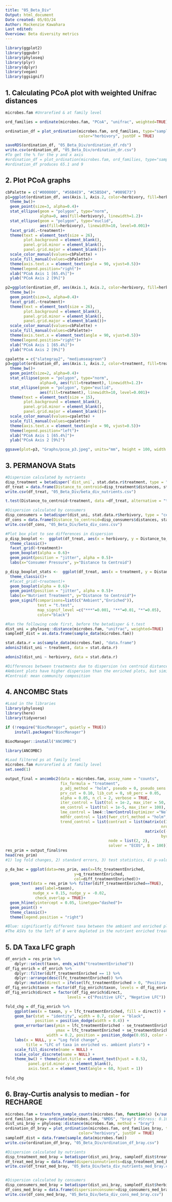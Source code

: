 ```yaml
---
title: "05_Beta_Div"
Output: html_document
Date created: 05/03/24
Author: Mackenzie Kawahara
Last edited: 
Overview: Beta diversity metrics
---
```


```r
library(ggplot2)
library(ggpubr)
library(phyloseq)
library(plyr)
library(dplyr)
library(vegan)
library(ggsignif)
```

## 1. Calculating PCoA plot with weighted Unifrac distances ##
```r
microbes.fam #Unrarefied & at family level

ord_families = ordinate(microbes.fam, "PCoA", "unifrac", weighted=TRUE)

ordination_df = plot_ordination(microbes.fam, ord_families, type="samples", 
                                color="herbivory", justDF = TRUE)

saveRDS(ordination_df, "05_Beta_Div/ordination_df.rds")
write.csv(ordination_df, "05_Beta_Div/ordination_dr.csv")
#To get the % for the y and x axis
#ordination_df = plot_ordination(microbes.fam, ord_families, type="samples", color="herbivory")
#ordination_df produces 65.1 and 9
```

## 2. Plot PCoA graphs ##
```r
cbPalette = c("#000000", "#56B4E9", "#C5B5D4", "#009E73")
p1=ggplot(ordination_df, aes(Axis.1, Axis.2, color=herbivory, fill=herbivory)) +
  theme_bw()+
  geom_point(size=3, alpha=0.4)+
  stat_ellipse(geom = "polygon", type="norm", 
               alpha=0, aes(fill=herbivory), linewidth=1.2)+
  stat_ellipse(geom = "polygon", type="euclid", 
               aes(fill=herbivory), linewidth=10, level=0.001)+
  facet_grid(.~treatment)+
  theme(text = element_text(size = 26), 
        plot.background = element_blank(),
        panel.grid.minor = element_blank(),
        panel.grid.major = element_blank())+
  scale_color_manual(values=cbPalette) + 
  scale_fill_manual(values=cbPalette)+
  theme(axis.text.x = element_text(angle = 90, vjust=0.5))+
  theme(legend.position="right")+
  xlab("PCoA Axis 1 [65.4%]")+
  ylab("PCoA Axis 2 [9%]")

p2=ggplot(ordination_df, aes(Axis.1, Axis.2, color=herbivory, fill=herbivory)) +
  theme_bw()+
  geom_point(size=3, alpha=0.4)+
  facet_grid(.~treatment)+
  theme(text = element_text(size = 26), 
        plot.background = element_blank(),
        panel.grid.minor = element_blank(),
        panel.grid.major = element_blank())+
  scale_color_manual(values=cbPalette) + 
  scale_fill_manual(values=cbPalette)+
  theme(axis.text.x = element_text(angle = 90, vjust=0.5))+
  theme(legend.position="right")+
  xlab("PCoA Axis 1 [65.4%]")+
  ylab("PCoA Axis 2 [9%]")

cpalette = c("slategray2", "mediumseagreen")
p3=ggplot(ordination_df, aes(Axis.1, Axis.2, color=treatment, fill=treatment)) +
  theme_bw()+
  geom_point(size=2, alpha=0.4)+
  stat_ellipse(geom = "polygon", type="norm", 
               alpha=0, aes(fill=treatment), linewidth=1.2)+
  stat_ellipse(geom = "polygon", type="euclid", 
               aes(fill=treatment), linewidth=10, level=0.001)+
  theme(text = element_text(size = 15), 
        plot.background = element_blank(),
        panel.grid.minor = element_blank(),
        panel.grid.major = element_blank())+
  scale_color_manual(values=cpalette) + 
  scale_fill_manual(values=cpalette)+
  theme(axis.text.x = element_text(angle = 90, vjust=0.5))+
  theme(legend.position="left")+
  xlab("PCoA Axis 1 [65.4%]")+
  ylab("PCoA Axis 2 [9%]")

ggsave(plot=p3, "Graphs/pcoa_p3.jpeg", units="mm", height = 100, width = 180, scale=1, dpi = 700)

```

## 3. PERMANOVA Stats ##
```r
#Dispersion calculated by nutrients
disp_treatment = betadisper(`dist_uni`, stat.data.r$treatment, type = "centroid")
df_treat = data.frame(Distance_to_centroid=disp_treatment$distances, stat.data.r)
write.csv(df_treat, "05_Beta_Div/beta_div_nutrients.csv")

t.test(Distance_to_centroid~treatment, data =df_treat, alternative = "two.sided")

#Dispersion calculated by consumers
disp_consumers = betadisper(dist_uni, stat.data.r$herbivory, type = "centroid")
df_cons = data.frame(Distance_to_centroid=disp_consumers$distances, stat.data.r)
write.csv(df_cons, "05_Beta_Div/beta_div_cons.csv")

#Plot box plot to see differences in dispersion
p_disp_boxplot <-  ggplot(df_treat, aes(x = herbivory, y = Distance_to_centroid)) + 
  theme_classic()+
  facet_grid(~treatment)+
  geom_boxplot(alpha = 0.6)+
  geom_point(position = "jitter", alpha = 0.5)+
  labs(x="Consumer Pressure", y="Distance to Centroid")

p_disp_boxplot_stats <-  ggplot(df_treat, aes(x = treatment, y = Distance_to_centroid)) + 
  theme_classic()+
  #facet_grid(~treatment)+
  geom_boxplot(alpha = 0.6)+
  geom_point(position = "jitter", alpha = 0.5)+
  labs(x="Nutrient Treatment", y="Distance to Centroid")+
  geom_signif(comparisons=list(c("Ambient","Enriched")),
              test = "t.test",
              map_signif_level =c("***"=0.001, "**"=0.01, "*"=0.05),
              color="black")

#Ran the following code first, before the betadisper & t.test
dist_uni = phyloseq::distance(microbes.fam, "unifrac", weighted=TRUE)
sampledf_dist = as.data.frame(sample_data(microbes.fam))

stat.data.r = as(sample_data(microbes.fam), "data.frame")
adonis2(dist_uni ~ treatment, data = stat.data.r)

adonis2(dist_uni ~ herbivory, data = stat.data.r)

#Differences between treatments due to dispersion (vs centroid distances)
#Ambient plots have higher dispersion than the enriched plots, but similar averages based on close centroid locations
#Centroid: mean community composition
```

## 4. ANCOMBC Stats ##
```r
#Load in the libraries
library(phyloseq)
library(here)
library(tidyverse)

if (!require("BiocManager", quietly = TRUE))
    install.packages("BiocManager")

BiocManager::install("ANCOMBC")

library(ANCOMBC)

#Load filtered ps at family level
microbes.fam #unrarefied & at family level
set.seed(1)

output_final = ancombc2(data = microbes.fam, assay_name = "counts",
                        fix_formula = "treatment",
                        p_adj_method = "holm", pseudo = 0, pseudo_sens = TRUE,
                        prv_cut = 0.10, lib_cut = 0, s0_perc = 0.05,
                        alpha = 0.05, n_cl = 2, verbose = TRUE,
                        iter_control = list(tol = 1e-2, max_iter = 50, verbose = TRUE),
                        em_control = list(tol = 1e-5, max_iter = 100),
                        lme_control = lme4::lmerControl(optimizer ="Nelder_Mead"),
                        mdfdr_control = list(fwer_ctrl_method = "holm", B = 100),
                        trend_control = list(contrast = list(matrix(c(1, 0, -1, 1),
                                                                    nrow = 2, byrow = TRUE),
                                                             matrix(c(-1, 0, 1, -1), nrow = 2,
                                                                    byrow = TRUE)), 
                                             node = list(2, 2), 
                                             solver = "ECOS", B = 100))
res_prim = output_final$res
head(res_prim)
#1) log fold changes, 2) standard errors, 3) test statistics, 4) p-values, 5) adjusted p-values, 6) indicators denoting whether the taxon is differentially abundant (TRUE) or not (FALSE), and 7) indicators denoting whether the taxon passed the sensitivity analysis (TRUE) or not (FALSE).

p_da_bac = ggplot(data=res_prim, aes(x=lfc_treatmentEnriched, 
                              y=q_treatmentEnriched, 
                              col=diff_treatmentEnriched))+ 
  geom_text(data = res_prim %>% filter(diff_treatmentEnriched==TRUE),
             aes(label=taxon),
            nudge_x = 0.15, nudge_y = -0.02,
             check_overlap = TRUE)+
  geom_hline(yintercept = 0.05, linetype="dashed")+
  geom_point() + 
  theme_classic()+
  theme(legend.position = "right")

#Blue: significantly different taxa between the ambient and enriched plots
#The ASVs to the left of 0 were depleted in the nutrient enriched treatment relative to ambient, while the ones to the right of 0 were depleted in the ambient treatments relative to the enriched treatments
```

## 5. DA Taxa LFC graph ##
```r
df_enrich = res_prim %>%
    dplyr::select(taxon, ends_with("treatmentEnriched")) 
df_fig_enrich = df_enrich %>%
    dplyr::filter(diff_treatmentEnriched == 1) %>% 
    dplyr::arrange(desc(lfc_treatmentEnriched)) %>%
    dplyr::mutate(direct = ifelse(lfc_treatmentEnriched > 0, "Positive LFC", "Negative LFC"))
df_fig_enrich$taxon = factor(df_fig_enrich$taxon, levels = df_fig_enrich$taxon)
df_fig_enrich$direct = factor(df_fig_enrich$direct, 
                           levels = c("Positive LFC", "Negative LFC"))

fold_chg = df_fig_enrich %>%
    ggplot(aes(x = taxon, y = lfc_treatmentEnriched, fill = direct)) + 
    geom_bar(stat = "identity", width = 0.7, color = "black", 
             position = position_dodge(width = 0.4)) +
    geom_errorbar(aes(ymin = lfc_treatmentEnriched - se_treatmentEnriched, 
                      ymax = lfc_treatmentEnriched + se_treatmentEnriched), 
                  width = 0.2, position = position_dodge(0.05), color = "black") + 
    labs(x = NULL, y = "Log fold change", 
         title = "LFC of taxa in enriched vs. ambient plots") + 
    scale_fill_discrete(name = NULL) +
    scale_color_discrete(name = NULL) +
    theme_bw() + theme(plot.title = element_text(hjust = 0.5),
          panel.grid.minor.y = element_blank(),
          axis.text.x = element_text(angle = 60, hjust = 1))
    
fold_chg
```

## 6. Bray-Curtis analysis to median - for RECHARGE ##
```r
microbes.fam = transform_sample_counts(microbes.fam, function(x) {x/sum(x)})
ord_families_bray= ordinate(microbes.fam, "NMDS", "bray") #Stress: 0.101868 
dist_uni_bray = phyloseq::distance(microbes.fam, method = "bray")
ordination_df_bray = plot_ordination(microbes.fam, ord_families_bray, type="samples", 
                                color="herbivory", justDF = TRUE)
sampledf_dist = data.frame(sample_data(microbes.fam))
write.csv(ordination_df_bray, "05_Beta_Div/ordination_df_bray.csv")

#Dispersion calculated by nutrients
disp_treatment_med_bray = betadisper(dist_uni_bray, sampledf_dist$treatment, type = "median")
df_treat_med_bray = data.frame(dispersionnutrients=disp_treatment_med_bray$distances, sampledf_dist)
write.csv(df_treat_med_bray, "05_Beta_Div/beta_div_nutrients_med_bray.csv")


#Dispersion calculated by consumers
disp_consumers_med_bray = betadisper(dist_uni_bray, sampledf_dist$herbivory, type = "median")
df_cons_med_bray = data.frame(dispersionconsumer=disp_consumers_med_bray$distances, sampledf_dist)
write.csv(df_cons_med_bray, "05_Beta_Div/beta_div_cons_med_bray.csv")


```




